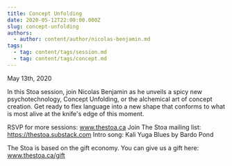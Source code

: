 ```yaml
---
title: Concept Unfolding
date: 2020-05-12T22:00:00.000Z
slug: concept-unfolding
authors:
  - author: content/author/nicolas-benjamin.md
tags:
  - tag: content/tags/session.md
  - tag: content/tags/concept.md
---
```


May 13th, 2020

In this Stoa session, join Nicolas Benjamin as he unveils a spicy new psychotechnology, Concept Unfolding, or the alchemical art of concept creation. Get ready to flex language into a new shape that conforms to what is most alive at the knife's edge of this moment.

RSVP for more sessions: www.thestoa.ca
Join The Stoa mailing list: https://thestoa.substack.com
Intro song: Kali Yuga Blues by Bardo Pond

The Stoa is based on the gift economy. You can give us a gift here: www.thestoa.ca/gift
